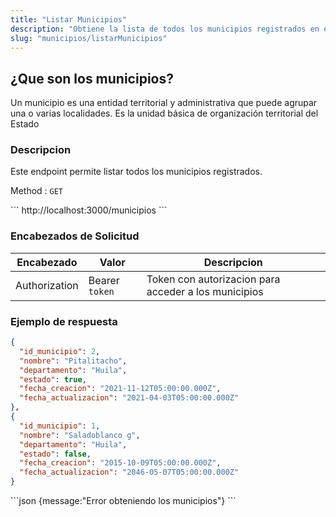 ```yaml
---
title: "Listar Municipios"
description: "Obtiene la lista de todos los municipios registrados en el sistema."
slug: "municipios/listarMunicipios"
---
```


<h2>¿Que son los municipios?</h2>

Un municipio es una entidad territorial y administrativa que puede agrupar una o varias localidades. Es la unidad básica de organización territorial del Estado

<h3>Descripcion</h3>

Este endpoint permite listar todos los municipios registrados.



Method : `GET`

<Tabs>
  <TabItem label="Endpoint">
  ```
  http://localhost:3000/municipios
  ```
  </TabItem>
</Tabs>

<h3>Encabezados de Solicitud</h3>

| Encabezado | Valor | Descripcion
|----------|-------| -------
| Authorization |  Bearer `token` | Token con autorizacion para acceder a los municipios


<h3>Ejemplo de respuesta</h3>


<Tabs>
  <TabItem label="Status 200">

  ```json
{
    "id_municipio": 2,
    "nombre": "Pitalitacho",
    "departamento": "Huila",
    "estado": true,
    "fecha_creacion": "2021-11-12T05:00:00.000Z",
    "fecha_actualizacion": "2021-04-03T05:00:00.000Z"
  },
  {
    "id_municipio": 1,
    "nombre": "Saladoblanco g",
    "departamento": "Huila",
    "estado": false,
    "fecha_creacion": "2015-10-09T05:00:00.000Z",
    "fecha_actualizacion": "2046-05-07T05:00:00.000Z"
  }
```
  </TabItem>

  <TabItem label="Status 400">
  ```json
  {message:"Error obteniendo los municipios"}
  ```
  </TabItem>
</Tabs>

